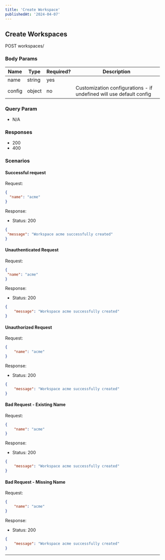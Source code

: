 ```yaml
---
title: 'Create Workspace'
publishedAt: '2024-04-07'
---
```



## Create Workspaces

POST workspaces/

### Body Params

| Name   | Type   | Required? | Description                                                         |
| ------ | ------ | --------- | ------------------------------------------------------------------- |
| name   | string | yes       |                                                                     |
| config | object | no        | Customization configurations - if undefined will use default config |

### Query Param

- N/A

### Responses

- 200
- 400

### Scenarios

#### Successful request

Request:

```json
{
  "name": "acme"
}
```

Response:

- Status: 200

```json
{
 "message": "Workspace acme successfully created"
}
```

#### Unauthenticated Request

Request:

```json
{
 "name": "acme"
}
```

Response:
- Status: 200

```json
{
    "message": "Workspace acme successfully created"
}
```

#### Unauthorized Request

Request:

```json
{
    "name": "acme"
}
```

Response:
- Status: 200

```json
{
    "message": "Workspace acme successfully created"
}
```


#### Bad Request - Existing Name

Request:

```json
{
    "name": "acme"
}
```
Response:
- Status: 200

```json
{
    "message": "Workspace acme successfully created"
}
```

#### Bad Request - Missing Name

Request:

```json
{
    "name": "acme"
}
```

Response:
- Status: 200

```json
{
    "message": "Workspace acme successfully created"
}
```

---

